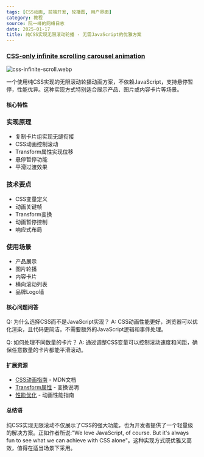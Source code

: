 ```yaml
---
tags: [CSS动画, 前端开发, 轮播图, 用户界面]
category: 教程
source: 阮一峰的网络日志
date: 2025-01-17
title: 纯CSS实现无限滚动轮播 - 无需JavaScript的优雅方案
---
```


### [CSS-only infinite scrolling carousel animation](https://blog.logto.io/css-only-infinite-scroll)

![css-infinite-scroll.webp](https://img.mengpeng.tech/i/2025/01/17/6789e8dd4ec07.webp)

一个使用纯CSS实现的无限滚动轮播动画方案，不依赖JavaScript，支持悬停暂停，性能优异。这种实现方式特别适合展示产品、图片或内容卡片等场景。

#### 核心特性

### 实现原理
- 复制卡片组实现无缝衔接
- CSS动画控制滚动
- Transform属性实现位移
- 悬停暂停功能
- 平滑过渡效果

### 技术要点
- CSS变量定义
- 动画关键帧
- Transform变换
- 动画暂停控制
- 响应式布局

### 使用场景
- 产品展示
- 图片轮播
- 内容卡片
- 横向滚动列表
- 品牌Logo墙

#### 核心问题问答

Q: 为什么选择CSS而不是JavaScript实现？
A: CSS动画性能更好，浏览器可以优化渲染，且代码更简洁。不需要额外的JavaScript逻辑和事件处理。

Q: 如何处理不同数量的卡片？
A: 通过调整CSS变量可以控制滚动速度和间距，确保任意数量的卡片都能平滑滚动。

#### 扩展资源

- [CSS动画指南](https://developer.mozilla.org/zh-CN/docs/Web/CSS/animation) - MDN文档
- [Transform属性](https://developer.mozilla.org/zh-CN/docs/Web/CSS/transform) - 变换说明
- [性能优化](https://web.dev/animations-guide/) - 动画性能指南

#### 总结语

纯CSS实现无限滚动不仅展示了CSS的强大功能，也为开发者提供了一个轻量级的解决方案。正如作者所说:"We love JavaScript, of course. But it's always fun to see what we can achieve with CSS alone"。这种实现方式既优雅又高效，值得在适当场景下采用。 